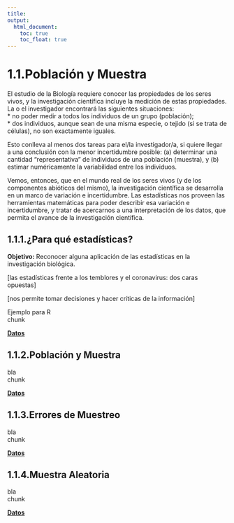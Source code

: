```yaml
---
title:
output:
  html_document:
    toc: true
    toc_float: true
---
```


# 1.1.Población y Muestra

El estudio de la Biología requiere conocer las propiedades de los seres vivos, y la investigación científica incluye la medición de estas propiedades.  La o el investigador encontrará las siguientes situaciones:  
* no poder medir a todos los individuos de un grupo (población);  
* dos individuos, aunque sean de una misma especie, o tejido (si se trata de células), no son exactamente iguales.  

Esto conlleva al menos dos tareas para el/la investigador/a, si quiere llegar a una conclusión con la menor incertidumbre posible: (a) determinar una cantidad "representativa" de individuos de una población (muestra), y (b) estimar numéricamente la variabilidad entre los individuos.  

Vemos, entonces, que en el mundo real de los seres vivos (y de los componentes abióticos del mismo), la investigación científica se desarrolla en un marco de variación e incertidumbre.  Las estadísticas nos proveen las herramientas matemáticas para poder describir esa variación e incertidumbre, y tratar de acercarnos a una interpretación de los datos, que permita el avance de la investigación científica.

## 1.1.1.¿Para qué estadísticas?  
__Objetivo:__ Reconocer alguna aplicación de las estadísticas en la investigación biológica.

[las estadísticas frente a los temblores y el coronavirus: dos caras opuestas]

[nos permite tomar decisiones y hacer críticas de la información]

Ejemplo para R  
chunk  

[  __Datos__](https://dsfernandez.github.io/bioestadisticas/datos.html)

## 1.1.2.Población y Muestra

bla  
chunk  

[  __Datos__](https://dsfernandez.github.io/bioestadisticas/datos.html)

## 1.1.3.Errores de Muestreo

bla  
chunk  

[  __Datos__](https://dsfernandez.github.io/bioestadisticas/datos.html)

## 1.1.4.Muestra Aleatoria

bla   
chunk  

[  __Datos__](https://dsfernandez.github.io/bioestadisticas/datos.html)

